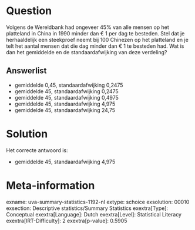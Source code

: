 Question
========

Volgens de Wereldbank had ongeveer 45% van alle mensen op het platteland
in China in 1990 minder dan € 1 per dag te besteden. Stel dat je
herhaaldelijk een steekproef neemt bij 100 Chinezen op het platteland en
je telt het aantal mensen dat die dag minder dan € 1 te besteden had.
Wat is dan het gemiddelde en de standaardafwijking van deze verdeling?

Answerlist
----------

* gemiddelde 0,45, standaardafwijking 0,2475
* gemiddelde 45, standaardafwijking 0,2475
* gemiddelde 45, standaardafwijking 0,4975
* gemiddelde 45, standaardafwijking 4,975
* gemiddelde 45, standaardafwijking 24,75

Solution
========

Het correcte antwoord is: 

* gemiddelde 45, standaardafwijking 4,975

Meta-information
================
exname: uva-summary-statistics-1192-nl
extype: schoice
exsolution: 00010
exsection: Descriptive statistics/Summary Statistics 
exextra[Type]: Conceptual
exextra[Language]: Dutch
exextra[Level]: Statistical Literacy
exextra[IRT-Difficulty]: 2
exextra[p-value]: 0.5905
